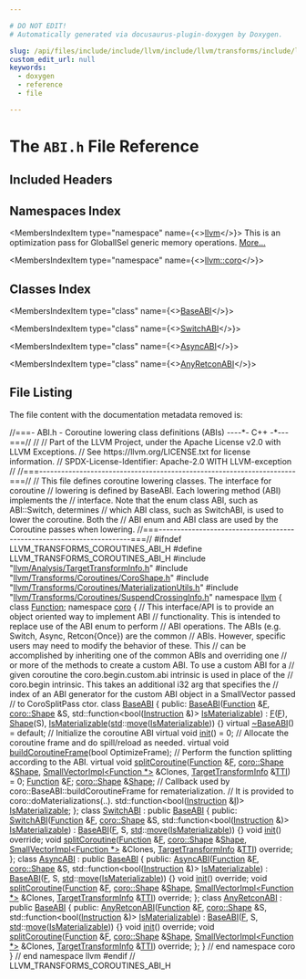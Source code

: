 ```yaml
---

# DO NOT EDIT!
# Automatically generated via docusaurus-plugin-doxygen by Doxygen.

slug: /api/files/include/include/llvm/include/llvm/transforms/include/llvm/transforms/coroutines/abi-h
custom_edit_url: null
keywords:
  - doxygen
  - reference
  - file

---
```





# The `ABI.h` File Reference

<DoxygenPage pluginConfig={pluginConfig}>



## Included Headers

<IncludesList>
<IncludesListItem
  filePath="llvm/Analysis/TargetTransformInfo.h"
  permalink="/docs/api/files/include/include/llvm/include/llvm/analysis/targettransforminfo-h"
  isLocal="true" />
<IncludesListItem
  filePath="llvm/Transforms/Coroutines/CoroShape.h"
  permalink="/docs/api/files/include/include/llvm/include/llvm/transforms/include/llvm/transforms/coroutines/coroshape-h"
  isLocal="true" />
<IncludesListItem
  filePath="llvm/Transforms/Coroutines/MaterializationUtils.h"
  permalink="/docs/api/files/include/include/llvm/include/llvm/transforms/include/llvm/transforms/coroutines/materializationutils-h"
  isLocal="true" />
<IncludesListItem
  filePath="llvm/Transforms/Coroutines/SuspendCrossingInfo.h"
  permalink="/docs/api/files/include/include/llvm/include/llvm/transforms/include/llvm/transforms/coroutines/suspendcrossinginfo-h"
  isLocal="true" />
</IncludesList>

## Namespaces Index

<MembersIndex>

<MembersIndexItem
  type="namespace"
  name={<><a href="/docs/api/namespaces/llvm">llvm</a></>}>
This is an optimization pass for GlobalISel generic memory operations. <a href="/docs/api/namespaces/llvm/#details">More...</a>
</MembersIndexItem>

<MembersIndexItem
  type="namespace"
  name={<><a href="/docs/api/namespaces/llvm/coro">llvm::coro</a></>}>
</MembersIndexItem>

</MembersIndex>

## Classes Index

<MembersIndex>

<MembersIndexItem
  type="class"
  name={<><a href="/docs/api/classes/llvm/coro/baseabi">BaseABI</a></>}>
</MembersIndexItem>

<MembersIndexItem
  type="class"
  name={<><a href="/docs/api/classes/llvm/coro/switchabi">SwitchABI</a></>}>
</MembersIndexItem>

<MembersIndexItem
  type="class"
  name={<><a href="/docs/api/classes/llvm/coro/asyncabi">AsyncABI</a></>}>
</MembersIndexItem>

<MembersIndexItem
  type="class"
  name={<><a href="/docs/api/classes/llvm/coro/anyretconabi">AnyRetconABI</a></>}>
</MembersIndexItem>

</MembersIndex>


## File Listing

The file content with the documentation metadata removed is:

<ProgramListing>

<Link id="l00001" /><CodeLine lineNumber="1"><Highlight kind="comment">//===- ABI.h - Coroutine lowering class definitions (ABIs) ----&#42;- C++ -&#42;---===//</Highlight><Highlight kind="normal"></Highlight></CodeLine>
<Link id="l00002" /><CodeLine lineNumber="2"><Highlight kind="normal"></Highlight><Highlight kind="comment">//</Highlight><Highlight kind="normal"></Highlight></CodeLine>
<Link id="l00003" /><CodeLine lineNumber="3"><Highlight kind="normal"></Highlight><Highlight kind="comment">// Part of the LLVM Project, under the Apache License v2.0 with LLVM Exceptions.</Highlight><Highlight kind="normal"></Highlight></CodeLine>
<Link id="l00004" /><CodeLine lineNumber="4"><Highlight kind="normal"></Highlight><Highlight kind="comment">// See https://llvm.org/LICENSE.txt for license information.</Highlight><Highlight kind="normal"></Highlight></CodeLine>
<Link id="l00005" /><CodeLine lineNumber="5"><Highlight kind="normal"></Highlight><Highlight kind="comment">// SPDX-License-Identifier: Apache-2.0 WITH LLVM-exception</Highlight><Highlight kind="normal"></Highlight></CodeLine>
<Link id="l00006" /><CodeLine lineNumber="6"><Highlight kind="normal"></Highlight><Highlight kind="comment">//</Highlight><Highlight kind="normal"></Highlight></CodeLine>
<Link id="l00007" /><CodeLine lineNumber="7"><Highlight kind="normal"></Highlight><Highlight kind="comment">//===----------------------------------------------------------------------===//</Highlight><Highlight kind="normal"></Highlight></CodeLine>
<Link id="l00008" /><CodeLine lineNumber="8"><Highlight kind="normal"></Highlight><Highlight kind="comment">// This file defines coroutine lowering classes. The interface for coroutine</Highlight><Highlight kind="normal"></Highlight></CodeLine>
<Link id="l00009" /><CodeLine lineNumber="9"><Highlight kind="normal"></Highlight><Highlight kind="comment">// lowering is defined by BaseABI. Each lowering method (ABI) implements the</Highlight><Highlight kind="normal"></Highlight></CodeLine>
<Link id="l00010" /><CodeLine lineNumber="10"><Highlight kind="normal"></Highlight><Highlight kind="comment">// interface. Note that the enum class ABI, such as ABI::Switch, determines</Highlight><Highlight kind="normal"></Highlight></CodeLine>
<Link id="l00011" /><CodeLine lineNumber="11"><Highlight kind="normal"></Highlight><Highlight kind="comment">// which ABI class, such as SwitchABI, is used to lower the coroutine. Both the</Highlight><Highlight kind="normal"></Highlight></CodeLine>
<Link id="l00012" /><CodeLine lineNumber="12"><Highlight kind="normal"></Highlight><Highlight kind="comment">// ABI enum and ABI class are used by the Coroutine passes when lowering.</Highlight><Highlight kind="normal"></Highlight></CodeLine>
<Link id="l00013" /><CodeLine lineNumber="13"><Highlight kind="normal"></Highlight><Highlight kind="comment">//===----------------------------------------------------------------------===//</Highlight><Highlight kind="normal"></Highlight></CodeLine>
<Link id="l00014" /><CodeLine lineNumber="14"><Highlight kind="normal"></Highlight></CodeLine>
<Link id="l00015" /><CodeLine lineNumber="15"><Highlight kind="normal"></Highlight><Highlight kind="preprocessor">#ifndef LLVM&#95;TRANSFORMS&#95;COROUTINES&#95;ABI&#95;H</Highlight><Highlight kind="normal"></Highlight></CodeLine>
<Link id="l00016" /><CodeLine lineNumber="16"><Highlight kind="normal"></Highlight><Highlight kind="preprocessor">#define LLVM&#95;TRANSFORMS&#95;COROUTINES&#95;ABI&#95;H</Highlight><Highlight kind="normal"></Highlight></CodeLine>
<Link id="l00017" /><CodeLine lineNumber="17"><Highlight kind="normal"></Highlight></CodeLine>
<Link id="l00018" /><CodeLine lineNumber="18"><Highlight kind="normal"></Highlight><Highlight kind="preprocessor">#include &quot;<a href="/docs/api/files/include/include/llvm/include/llvm/analysis/targettransforminfo-h">llvm/Analysis/TargetTransformInfo.h</a>&quot;</Highlight><Highlight kind="normal"></Highlight></CodeLine>
<Link id="l00019" /><CodeLine lineNumber="19"><Highlight kind="normal"></Highlight><Highlight kind="preprocessor">#include &quot;<a href="/docs/api/files/include/include/llvm/include/llvm/transforms/include/llvm/transforms/coroutines/coroshape-h">llvm/Transforms/Coroutines/CoroShape.h</a>&quot;</Highlight><Highlight kind="normal"></Highlight></CodeLine>
<Link id="l00020" /><CodeLine lineNumber="20"><Highlight kind="normal"></Highlight><Highlight kind="preprocessor">#include &quot;<a href="/docs/api/files/include/include/llvm/include/llvm/transforms/include/llvm/transforms/coroutines/materializationutils-h">llvm/Transforms/Coroutines/MaterializationUtils.h</a>&quot;</Highlight><Highlight kind="normal"></Highlight></CodeLine>
<Link id="l00021" /><CodeLine lineNumber="21"><Highlight kind="normal"></Highlight><Highlight kind="preprocessor">#include &quot;<a href="/docs/api/files/include/include/llvm/include/llvm/transforms/include/llvm/transforms/coroutines/suspendcrossinginfo-h">llvm/Transforms/Coroutines/SuspendCrossingInfo.h</a>&quot;</Highlight><Highlight kind="normal"></Highlight></CodeLine>
<Link id="l00022" /><CodeLine lineNumber="22"><Highlight kind="normal"></Highlight></CodeLine>
<Link id="l00023" /><CodeLine lineNumber="23"><Highlight kind="normal"></Highlight><Highlight kind="keyword">namespace </Highlight><Highlight kind="normal"><a href="/docs/api/namespaces/llvm">llvm</a> &#123;</Highlight></CodeLine>
<Link id="l00024" /><CodeLine lineNumber="24"><Highlight kind="normal"></Highlight></CodeLine>
<Link id="l00025" /><CodeLine lineNumber="25"><Highlight kind="normal"></Highlight><Highlight kind="keyword">class </Highlight><Highlight kind="normal"><a href="/docs/api/classes/llvm/function">Function</a>;</Highlight></CodeLine>
<Link id="l00026" /><CodeLine lineNumber="26"><Highlight kind="normal"></Highlight></CodeLine>
<Link id="l00027" /><CodeLine lineNumber="27" lineLink="/docs/api/namespaces/llvm/coro"><Highlight kind="normal"></Highlight><Highlight kind="keyword">namespace </Highlight><Highlight kind="normal"><a href="/docs/api/namespaces/llvm/coro">coro</a> &#123;</Highlight></CodeLine>
<Link id="l00028" /><CodeLine lineNumber="28"><Highlight kind="normal"></Highlight></CodeLine>
<Link id="l00029" /><CodeLine lineNumber="29"><Highlight kind="normal"></Highlight><Highlight kind="comment">// This interface/API is to provide an object oriented way to implement ABI</Highlight><Highlight kind="normal"></Highlight></CodeLine>
<Link id="l00030" /><CodeLine lineNumber="30"><Highlight kind="normal"></Highlight><Highlight kind="comment">// functionality. This is intended to replace use of the ABI enum to perform</Highlight><Highlight kind="normal"></Highlight></CodeLine>
<Link id="l00031" /><CodeLine lineNumber="31"><Highlight kind="normal"></Highlight><Highlight kind="comment">// ABI operations. The ABIs (e.g. Switch, Async, Retcon&#123;Once&#125;) are the common</Highlight><Highlight kind="normal"></Highlight></CodeLine>
<Link id="l00032" /><CodeLine lineNumber="32"><Highlight kind="normal"></Highlight><Highlight kind="comment">// ABIs. However, specific users may need to modify the behavior of these. This</Highlight><Highlight kind="normal"></Highlight></CodeLine>
<Link id="l00033" /><CodeLine lineNumber="33"><Highlight kind="normal"></Highlight><Highlight kind="comment">// can be accomplished by inheriting one of the common ABIs and overriding one</Highlight><Highlight kind="normal"></Highlight></CodeLine>
<Link id="l00034" /><CodeLine lineNumber="34"><Highlight kind="normal"></Highlight><Highlight kind="comment">// or more of the methods to create a custom ABI. To use a custom ABI for a</Highlight><Highlight kind="normal"></Highlight></CodeLine>
<Link id="l00035" /><CodeLine lineNumber="35"><Highlight kind="normal"></Highlight><Highlight kind="comment">// given coroutine the coro.begin.custom.abi intrinsic is used in place of the</Highlight><Highlight kind="normal"></Highlight></CodeLine>
<Link id="l00036" /><CodeLine lineNumber="36"><Highlight kind="normal"></Highlight><Highlight kind="comment">// coro.begin intrinsic. This takes an additional i32 arg that specifies the</Highlight><Highlight kind="normal"></Highlight></CodeLine>
<Link id="l00037" /><CodeLine lineNumber="37"><Highlight kind="normal"></Highlight><Highlight kind="comment">// index of an ABI generator for the custom ABI object in a SmallVector passed</Highlight><Highlight kind="normal"></Highlight></CodeLine>
<Link id="l00038" /><CodeLine lineNumber="38"><Highlight kind="normal"></Highlight><Highlight kind="comment">// to CoroSplitPass ctor.</Highlight><Highlight kind="normal"></Highlight></CodeLine>
<Link id="l00039" /><CodeLine lineNumber="39"><Highlight kind="normal"></Highlight></CodeLine>
<Link id="l00040" /><CodeLine lineNumber="40" lineLink="/docs/api/classes/llvm/coro/baseabi"><Highlight kind="normal"></Highlight><Highlight kind="keyword">class </Highlight><Highlight kind="normal"><a href="/docs/api/classes/llvm/coro/baseabi/#aa6716df1df6e22677adf4dd402ddac6c">BaseABI</a> &#123;</Highlight></CodeLine>
<Link id="l00041" /><CodeLine lineNumber="41"><Highlight kind="normal"></Highlight><Highlight kind="keyword">public</Highlight><Highlight kind="normal">:</Highlight></CodeLine>
<Link id="l00042" /><CodeLine lineNumber="42" lineLink="/docs/api/classes/llvm/coro/baseabi/#aa6716df1df6e22677adf4dd402ddac6c"><Highlight kind="normal">  <a href="/docs/api/classes/llvm/coro/baseabi/#aa6716df1df6e22677adf4dd402ddac6c">BaseABI</a>(<a href="/docs/api/classes/llvm/function">Function</a> &amp;<a href="/docs/api/classes/llvm/coro/baseabi/#a5128305f9a3ef54320d10266e529489c">F</a>, <a href="/docs/api/structs/llvm/coro/shape">coro::Shape</a> &amp;S,</Highlight></CodeLine>
<Link id="l00043" /><CodeLine lineNumber="43"><Highlight kind="normal">          std::function&lt;</Highlight><Highlight kind="keywordtype">bool</Highlight><Highlight kind="normal">(<a href="/docs/api/classes/llvm/instruction">Instruction</a> &amp;)&gt; <a href="/docs/api/classes/llvm/coro/baseabi/#a350ba487cfc141b796c12f38ea7a9355">IsMaterializable</a>)</Highlight></CodeLine>
<Link id="l00044" /><CodeLine lineNumber="44"><Highlight kind="normal">      : <a href="/docs/api/classes/llvm/coro/baseabi/#a5128305f9a3ef54320d10266e529489c">F</a>(<a href="/docs/api/classes/llvm/coro/baseabi/#a5128305f9a3ef54320d10266e529489c">F</a>), <a href="/docs/api/classes/llvm/coro/baseabi/#ae208c041056adf7cd77a649cadfb07c1">Shape</a>(S), <a href="/docs/api/classes/llvm/coro/baseabi/#a350ba487cfc141b796c12f38ea7a9355">IsMaterializable</a>(<a href="/docs/api/namespaces/std">std</a>::<a href="/docs/api/namespaces/llvm/#abfc9c7ecf70f66901e439f7c04ef3dbb">move</a>(<a href="/docs/api/classes/llvm/coro/baseabi/#a350ba487cfc141b796c12f38ea7a9355">IsMaterializable</a>)) &#123;&#125;</Highlight></CodeLine>
<Link id="l00045" /><CodeLine lineNumber="45" lineLink="/docs/api/classes/llvm/coro/baseabi/#ad0780477c53f508b2ee5b639ce46e317"><Highlight kind="normal">  </Highlight><Highlight kind="keyword">virtual</Highlight><Highlight kind="normal"> <a href="/docs/api/classes/llvm/coro/baseabi/#ad0780477c53f508b2ee5b639ce46e317">~BaseABI</a>() = </Highlight><Highlight kind="keywordflow">default</Highlight><Highlight kind="normal">;</Highlight></CodeLine>
<Link id="l00046" /><CodeLine lineNumber="46"><Highlight kind="normal"></Highlight></CodeLine>
<Link id="l00047" /><CodeLine lineNumber="47"><Highlight kind="normal">  </Highlight><Highlight kind="comment">// Initialize the coroutine ABI</Highlight><Highlight kind="normal"></Highlight></CodeLine>
<Link id="l00048" /><CodeLine lineNumber="48" lineLink="/docs/api/classes/llvm/coro/baseabi/#ab762c35e1833d804f81c7264855359ac"><Highlight kind="normal">  </Highlight><Highlight kind="keyword">virtual</Highlight><Highlight kind="normal"> </Highlight><Highlight kind="keywordtype">void</Highlight><Highlight kind="normal"> <a href="/docs/api/classes/llvm/coro/baseabi/#ab762c35e1833d804f81c7264855359ac">init</a>() = 0;</Highlight></CodeLine>
<Link id="l00049" /><CodeLine lineNumber="49"><Highlight kind="normal"></Highlight></CodeLine>
<Link id="l00050" /><CodeLine lineNumber="50"><Highlight kind="normal">  </Highlight><Highlight kind="comment">// Allocate the coroutine frame and do spill/reload as needed.</Highlight><Highlight kind="normal"></Highlight></CodeLine>
<Link id="l00051" /><CodeLine lineNumber="51"><Highlight kind="normal">  </Highlight><Highlight kind="keyword">virtual</Highlight><Highlight kind="normal"> </Highlight><Highlight kind="keywordtype">void</Highlight><Highlight kind="normal"> <a href="/docs/api/classes/llvm/coro/baseabi/#ab47fb8dadd631b1c67a285b16607e4c5">buildCoroutineFrame</a>(</Highlight><Highlight kind="keywordtype">bool</Highlight><Highlight kind="normal"> OptimizeFrame);</Highlight></CodeLine>
<Link id="l00052" /><CodeLine lineNumber="52"><Highlight kind="normal"></Highlight></CodeLine>
<Link id="l00053" /><CodeLine lineNumber="53"><Highlight kind="normal">  </Highlight><Highlight kind="comment">// Perform the function splitting according to the ABI.</Highlight><Highlight kind="normal"></Highlight></CodeLine>
<Link id="l00054" /><CodeLine lineNumber="54" lineLink="/docs/api/classes/llvm/coro/baseabi/#a5353355cfc3a50209e26d5b237c1e81d"><Highlight kind="normal">  </Highlight><Highlight kind="keyword">virtual</Highlight><Highlight kind="normal"> </Highlight><Highlight kind="keywordtype">void</Highlight><Highlight kind="normal"> <a href="/docs/api/classes/llvm/coro/baseabi/#a5353355cfc3a50209e26d5b237c1e81d">splitCoroutine</a>(<a href="/docs/api/classes/llvm/function">Function</a> &amp;<a href="/docs/api/classes/llvm/coro/baseabi/#a5128305f9a3ef54320d10266e529489c">F</a>, <a href="/docs/api/structs/llvm/coro/shape">coro::Shape</a> &amp;<a href="/docs/api/classes/llvm/coro/baseabi/#ae208c041056adf7cd77a649cadfb07c1">Shape</a>,</Highlight></CodeLine>
<Link id="l00055" /><CodeLine lineNumber="55"><Highlight kind="normal">                              <a href="/docs/api/classes/llvm/smallvectorimpl">SmallVectorImpl&lt;Function &#42;&gt;</a> &amp;Clones,</Highlight></CodeLine>
<Link id="l00056" /><CodeLine lineNumber="56"><Highlight kind="normal">                              <a href="/docs/api/classes/llvm/targettransforminfo">TargetTransformInfo</a> &amp;<a href="/docs/api/namespaces/llvm/#aa0d69e81725c10fa5407f0bf34462068">TTI</a>) = 0;</Highlight></CodeLine>
<Link id="l00057" /><CodeLine lineNumber="57"><Highlight kind="normal"></Highlight></CodeLine>
<Link id="l00058" /><CodeLine lineNumber="58" lineLink="/docs/api/classes/llvm/coro/baseabi/#a5128305f9a3ef54320d10266e529489c"><Highlight kind="normal">  <a href="/docs/api/classes/llvm/function">Function</a> &amp;<a href="/docs/api/classes/llvm/coro/baseabi/#a5128305f9a3ef54320d10266e529489c">F</a>;</Highlight></CodeLine>
<Link id="l00059" /><CodeLine lineNumber="59" lineLink="/docs/api/classes/llvm/coro/baseabi/#ae208c041056adf7cd77a649cadfb07c1"><Highlight kind="normal">  <a href="/docs/api/structs/llvm/coro/shape">coro::Shape</a> &amp;<a href="/docs/api/classes/llvm/coro/baseabi/#ae208c041056adf7cd77a649cadfb07c1">Shape</a>;</Highlight></CodeLine>
<Link id="l00060" /><CodeLine lineNumber="60"><Highlight kind="normal"></Highlight></CodeLine>
<Link id="l00061" /><CodeLine lineNumber="61"><Highlight kind="normal">  </Highlight><Highlight kind="comment">// Callback used by coro::BaseABI::buildCoroutineFrame for rematerialization.</Highlight><Highlight kind="normal"></Highlight></CodeLine>
<Link id="l00062" /><CodeLine lineNumber="62"><Highlight kind="normal">  </Highlight><Highlight kind="comment">// It is provided to coro::doMaterializations(..).</Highlight><Highlight kind="normal"></Highlight></CodeLine>
<Link id="l00063" /><CodeLine lineNumber="63" lineLink="/docs/api/classes/llvm/coro/baseabi/#a350ba487cfc141b796c12f38ea7a9355"><Highlight kind="normal">  std::function&lt;bool(<a href="/docs/api/classes/llvm/instruction">Instruction</a> &amp;<a href="/docs/api/files/lib/lib/support/md5-cpp/#ac0eafdc9ee161b71e7af98af736952fd">I</a>)&gt; <a href="/docs/api/classes/llvm/coro/baseabi/#a350ba487cfc141b796c12f38ea7a9355">IsMaterializable</a>;</Highlight></CodeLine>
<Link id="l00064" /><CodeLine lineNumber="64"><Highlight kind="normal">&#125;;</Highlight></CodeLine>
<Link id="l00065" /><CodeLine lineNumber="65"><Highlight kind="normal"></Highlight></CodeLine>
<Link id="l00066" /><CodeLine lineNumber="66" lineLink="/docs/api/classes/llvm/coro/switchabi"><Highlight kind="normal"></Highlight><Highlight kind="keyword">class </Highlight><Highlight kind="normal"><a href="/docs/api/classes/llvm/coro/switchabi/#aa9276e26302ee6aa34a2ad9370459aaf">SwitchABI</a> : </Highlight><Highlight kind="keyword">public</Highlight><Highlight kind="normal"> <a href="/docs/api/classes/llvm/coro/baseabi/#aa6716df1df6e22677adf4dd402ddac6c">BaseABI</a> &#123;</Highlight></CodeLine>
<Link id="l00067" /><CodeLine lineNumber="67"><Highlight kind="normal"></Highlight><Highlight kind="keyword">public</Highlight><Highlight kind="normal">:</Highlight></CodeLine>
<Link id="l00068" /><CodeLine lineNumber="68" lineLink="/docs/api/classes/llvm/coro/switchabi/#aa9276e26302ee6aa34a2ad9370459aaf"><Highlight kind="normal">  <a href="/docs/api/classes/llvm/coro/switchabi/#aa9276e26302ee6aa34a2ad9370459aaf">SwitchABI</a>(<a href="/docs/api/classes/llvm/function">Function</a> &amp;<a href="/docs/api/classes/llvm/coro/baseabi/#a5128305f9a3ef54320d10266e529489c">F</a>, <a href="/docs/api/structs/llvm/coro/shape">coro::Shape</a> &amp;S,</Highlight></CodeLine>
<Link id="l00069" /><CodeLine lineNumber="69"><Highlight kind="normal">            std::function&lt;</Highlight><Highlight kind="keywordtype">bool</Highlight><Highlight kind="normal">(<a href="/docs/api/classes/llvm/instruction">Instruction</a> &amp;)&gt; <a href="/docs/api/classes/llvm/coro/baseabi/#a350ba487cfc141b796c12f38ea7a9355">IsMaterializable</a>)</Highlight></CodeLine>
<Link id="l00070" /><CodeLine lineNumber="70"><Highlight kind="normal">      : <a href="/docs/api/classes/llvm/coro/baseabi/#aa6716df1df6e22677adf4dd402ddac6c">BaseABI</a>(<a href="/docs/api/classes/llvm/coro/baseabi/#a5128305f9a3ef54320d10266e529489c">F</a>, S, <a href="/docs/api/namespaces/std">std</a>::<a href="/docs/api/namespaces/llvm/#abfc9c7ecf70f66901e439f7c04ef3dbb">move</a>(<a href="/docs/api/classes/llvm/coro/baseabi/#a350ba487cfc141b796c12f38ea7a9355">IsMaterializable</a>)) &#123;&#125;</Highlight></CodeLine>
<Link id="l00071" /><CodeLine lineNumber="71"><Highlight kind="normal"></Highlight></CodeLine>
<Link id="l00072" /><CodeLine lineNumber="72"><Highlight kind="normal">  </Highlight><Highlight kind="keywordtype">void</Highlight><Highlight kind="normal"> <a href="/docs/api/classes/llvm/coro/switchabi/#a141a2b1da2e0366d7f88ce6af6779430">init</a>() </Highlight><Highlight kind="keyword">override</Highlight><Highlight kind="normal">;</Highlight></CodeLine>
<Link id="l00073" /><CodeLine lineNumber="73"><Highlight kind="normal"></Highlight></CodeLine>
<Link id="l00074" /><CodeLine lineNumber="74"><Highlight kind="normal">  </Highlight><Highlight kind="keywordtype">void</Highlight><Highlight kind="normal"> <a href="/docs/api/classes/llvm/coro/switchabi/#a21cb9b1f8d82f56bd100b1d4dade6b95">splitCoroutine</a>(<a href="/docs/api/classes/llvm/function">Function</a> &amp;<a href="/docs/api/files/lib/lib/support/md5-cpp/#a96d73bbd7af15cb1fc38c3f4a3bd82e9">F</a>, <a href="/docs/api/structs/llvm/coro/shape">coro::Shape</a> &amp;<a href="/docs/api/structs/llvm/coro/shape">Shape</a>,</Highlight></CodeLine>
<Link id="l00075" /><CodeLine lineNumber="75"><Highlight kind="normal">                      <a href="/docs/api/classes/llvm/smallvectorimpl">SmallVectorImpl&lt;Function &#42;&gt;</a> &amp;Clones,</Highlight></CodeLine>
<Link id="l00076" /><CodeLine lineNumber="76"><Highlight kind="normal">                      <a href="/docs/api/classes/llvm/targettransforminfo">TargetTransformInfo</a> &amp;<a href="/docs/api/namespaces/llvm/#aa0d69e81725c10fa5407f0bf34462068">TTI</a>) </Highlight><Highlight kind="keyword">override</Highlight><Highlight kind="normal">;</Highlight></CodeLine>
<Link id="l00077" /><CodeLine lineNumber="77"><Highlight kind="normal">&#125;;</Highlight></CodeLine>
<Link id="l00078" /><CodeLine lineNumber="78"><Highlight kind="normal"></Highlight></CodeLine>
<Link id="l00079" /><CodeLine lineNumber="79" lineLink="/docs/api/classes/llvm/coro/asyncabi"><Highlight kind="normal"></Highlight><Highlight kind="keyword">class </Highlight><Highlight kind="normal"><a href="/docs/api/classes/llvm/coro/asyncabi/#ab07d9e24205fc3b764b2148da0df9562">AsyncABI</a> : </Highlight><Highlight kind="keyword">public</Highlight><Highlight kind="normal"> <a href="/docs/api/classes/llvm/coro/baseabi/#aa6716df1df6e22677adf4dd402ddac6c">BaseABI</a> &#123;</Highlight></CodeLine>
<Link id="l00080" /><CodeLine lineNumber="80"><Highlight kind="normal"></Highlight><Highlight kind="keyword">public</Highlight><Highlight kind="normal">:</Highlight></CodeLine>
<Link id="l00081" /><CodeLine lineNumber="81" lineLink="/docs/api/classes/llvm/coro/asyncabi/#ab07d9e24205fc3b764b2148da0df9562"><Highlight kind="normal">  <a href="/docs/api/classes/llvm/coro/asyncabi/#ab07d9e24205fc3b764b2148da0df9562">AsyncABI</a>(<a href="/docs/api/classes/llvm/function">Function</a> &amp;<a href="/docs/api/classes/llvm/coro/baseabi/#a5128305f9a3ef54320d10266e529489c">F</a>, <a href="/docs/api/structs/llvm/coro/shape">coro::Shape</a> &amp;S,</Highlight></CodeLine>
<Link id="l00082" /><CodeLine lineNumber="82"><Highlight kind="normal">           std::function&lt;</Highlight><Highlight kind="keywordtype">bool</Highlight><Highlight kind="normal">(<a href="/docs/api/classes/llvm/instruction">Instruction</a> &amp;)&gt; <a href="/docs/api/classes/llvm/coro/baseabi/#a350ba487cfc141b796c12f38ea7a9355">IsMaterializable</a>)</Highlight></CodeLine>
<Link id="l00083" /><CodeLine lineNumber="83"><Highlight kind="normal">      : <a href="/docs/api/classes/llvm/coro/baseabi/#aa6716df1df6e22677adf4dd402ddac6c">BaseABI</a>(<a href="/docs/api/classes/llvm/coro/baseabi/#a5128305f9a3ef54320d10266e529489c">F</a>, S, <a href="/docs/api/namespaces/std">std</a>::<a href="/docs/api/namespaces/llvm/#abfc9c7ecf70f66901e439f7c04ef3dbb">move</a>(<a href="/docs/api/classes/llvm/coro/baseabi/#a350ba487cfc141b796c12f38ea7a9355">IsMaterializable</a>)) &#123;&#125;</Highlight></CodeLine>
<Link id="l00084" /><CodeLine lineNumber="84"><Highlight kind="normal"></Highlight></CodeLine>
<Link id="l00085" /><CodeLine lineNumber="85"><Highlight kind="normal">  </Highlight><Highlight kind="keywordtype">void</Highlight><Highlight kind="normal"> <a href="/docs/api/classes/llvm/coro/asyncabi/#a0e13625e0e7050810ddce7303907d866">init</a>() </Highlight><Highlight kind="keyword">override</Highlight><Highlight kind="normal">;</Highlight></CodeLine>
<Link id="l00086" /><CodeLine lineNumber="86"><Highlight kind="normal"></Highlight></CodeLine>
<Link id="l00087" /><CodeLine lineNumber="87"><Highlight kind="normal">  </Highlight><Highlight kind="keywordtype">void</Highlight><Highlight kind="normal"> <a href="/docs/api/classes/llvm/coro/asyncabi/#ae51f7f2d35223ec01d09e205c757a4df">splitCoroutine</a>(<a href="/docs/api/classes/llvm/function">Function</a> &amp;<a href="/docs/api/files/lib/lib/support/md5-cpp/#a96d73bbd7af15cb1fc38c3f4a3bd82e9">F</a>, <a href="/docs/api/structs/llvm/coro/shape">coro::Shape</a> &amp;<a href="/docs/api/structs/llvm/coro/shape">Shape</a>,</Highlight></CodeLine>
<Link id="l00088" /><CodeLine lineNumber="88"><Highlight kind="normal">                      <a href="/docs/api/classes/llvm/smallvectorimpl">SmallVectorImpl&lt;Function &#42;&gt;</a> &amp;Clones,</Highlight></CodeLine>
<Link id="l00089" /><CodeLine lineNumber="89"><Highlight kind="normal">                      <a href="/docs/api/classes/llvm/targettransforminfo">TargetTransformInfo</a> &amp;<a href="/docs/api/namespaces/llvm/#aa0d69e81725c10fa5407f0bf34462068">TTI</a>) </Highlight><Highlight kind="keyword">override</Highlight><Highlight kind="normal">;</Highlight></CodeLine>
<Link id="l00090" /><CodeLine lineNumber="90"><Highlight kind="normal">&#125;;</Highlight></CodeLine>
<Link id="l00091" /><CodeLine lineNumber="91"><Highlight kind="normal"></Highlight></CodeLine>
<Link id="l00092" /><CodeLine lineNumber="92" lineLink="/docs/api/classes/llvm/coro/anyretconabi"><Highlight kind="normal"></Highlight><Highlight kind="keyword">class </Highlight><Highlight kind="normal"><a href="/docs/api/classes/llvm/coro/anyretconabi/#a2ec9880cc137df3cad8acc0008bedac0">AnyRetconABI</a> : </Highlight><Highlight kind="keyword">public</Highlight><Highlight kind="normal"> <a href="/docs/api/classes/llvm/coro/baseabi/#aa6716df1df6e22677adf4dd402ddac6c">BaseABI</a> &#123;</Highlight></CodeLine>
<Link id="l00093" /><CodeLine lineNumber="93"><Highlight kind="normal"></Highlight><Highlight kind="keyword">public</Highlight><Highlight kind="normal">:</Highlight></CodeLine>
<Link id="l00094" /><CodeLine lineNumber="94" lineLink="/docs/api/classes/llvm/coro/anyretconabi/#a2ec9880cc137df3cad8acc0008bedac0"><Highlight kind="normal">  <a href="/docs/api/classes/llvm/coro/anyretconabi/#a2ec9880cc137df3cad8acc0008bedac0">AnyRetconABI</a>(<a href="/docs/api/classes/llvm/function">Function</a> &amp;<a href="/docs/api/classes/llvm/coro/baseabi/#a5128305f9a3ef54320d10266e529489c">F</a>, <a href="/docs/api/structs/llvm/coro/shape">coro::Shape</a> &amp;S,</Highlight></CodeLine>
<Link id="l00095" /><CodeLine lineNumber="95"><Highlight kind="normal">               std::function&lt;</Highlight><Highlight kind="keywordtype">bool</Highlight><Highlight kind="normal">(<a href="/docs/api/classes/llvm/instruction">Instruction</a> &amp;)&gt; <a href="/docs/api/classes/llvm/coro/baseabi/#a350ba487cfc141b796c12f38ea7a9355">IsMaterializable</a>)</Highlight></CodeLine>
<Link id="l00096" /><CodeLine lineNumber="96"><Highlight kind="normal">      : <a href="/docs/api/classes/llvm/coro/baseabi/#aa6716df1df6e22677adf4dd402ddac6c">BaseABI</a>(<a href="/docs/api/classes/llvm/coro/baseabi/#a5128305f9a3ef54320d10266e529489c">F</a>, S, <a href="/docs/api/namespaces/std">std</a>::<a href="/docs/api/namespaces/llvm/#abfc9c7ecf70f66901e439f7c04ef3dbb">move</a>(<a href="/docs/api/classes/llvm/coro/baseabi/#a350ba487cfc141b796c12f38ea7a9355">IsMaterializable</a>)) &#123;&#125;</Highlight></CodeLine>
<Link id="l00097" /><CodeLine lineNumber="97"><Highlight kind="normal"></Highlight></CodeLine>
<Link id="l00098" /><CodeLine lineNumber="98"><Highlight kind="normal">  </Highlight><Highlight kind="keywordtype">void</Highlight><Highlight kind="normal"> <a href="/docs/api/classes/llvm/coro/anyretconabi/#a4813065b259c6f6a34961b286913f06c">init</a>() </Highlight><Highlight kind="keyword">override</Highlight><Highlight kind="normal">;</Highlight></CodeLine>
<Link id="l00099" /><CodeLine lineNumber="99"><Highlight kind="normal"></Highlight></CodeLine>
<Link id="l00100" /><CodeLine lineNumber="100"><Highlight kind="normal">  </Highlight><Highlight kind="keywordtype">void</Highlight><Highlight kind="normal"> <a href="/docs/api/classes/llvm/coro/anyretconabi/#adc7bbccb30409488c60813454af8c81d">splitCoroutine</a>(<a href="/docs/api/classes/llvm/function">Function</a> &amp;<a href="/docs/api/files/lib/lib/support/md5-cpp/#a96d73bbd7af15cb1fc38c3f4a3bd82e9">F</a>, <a href="/docs/api/structs/llvm/coro/shape">coro::Shape</a> &amp;<a href="/docs/api/structs/llvm/coro/shape">Shape</a>,</Highlight></CodeLine>
<Link id="l00101" /><CodeLine lineNumber="101"><Highlight kind="normal">                      <a href="/docs/api/classes/llvm/smallvectorimpl">SmallVectorImpl&lt;Function &#42;&gt;</a> &amp;Clones,</Highlight></CodeLine>
<Link id="l00102" /><CodeLine lineNumber="102"><Highlight kind="normal">                      <a href="/docs/api/classes/llvm/targettransforminfo">TargetTransformInfo</a> &amp;<a href="/docs/api/namespaces/llvm/#aa0d69e81725c10fa5407f0bf34462068">TTI</a>) </Highlight><Highlight kind="keyword">override</Highlight><Highlight kind="normal">;</Highlight></CodeLine>
<Link id="l00103" /><CodeLine lineNumber="103"><Highlight kind="normal">&#125;;</Highlight></CodeLine>
<Link id="l00104" /><CodeLine lineNumber="104"><Highlight kind="normal"></Highlight></CodeLine>
<Link id="l00105" /><CodeLine lineNumber="105"><Highlight kind="normal">&#125; </Highlight><Highlight kind="comment">// end namespace coro</Highlight><Highlight kind="normal"></Highlight></CodeLine>
<Link id="l00106" /><CodeLine lineNumber="106"><Highlight kind="normal"></Highlight></CodeLine>
<Link id="l00107" /><CodeLine lineNumber="107"><Highlight kind="normal">&#125; </Highlight><Highlight kind="comment">// end namespace llvm</Highlight><Highlight kind="normal"></Highlight></CodeLine>
<Link id="l00108" /><CodeLine lineNumber="108"><Highlight kind="normal"></Highlight></CodeLine>
<Link id="l00109" /><CodeLine lineNumber="109"><Highlight kind="normal"></Highlight><Highlight kind="preprocessor">#endif </Highlight><Highlight kind="comment">// LLVM&#95;TRANSFORMS&#95;COROUTINES&#95;ABI&#95;H</Highlight><Highlight kind="normal"></Highlight></CodeLine>

</ProgramListing>

</DoxygenPage>
